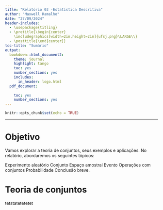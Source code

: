 ```yaml
---
title: "Relatório 03 -Estatística Descritiva"
author: "Maxwell Ramalho"
date: "27/09/2024"
header-includes:
  - \usepackage{titling}
  - \pretitle{\begin{center}
    \includegraphics[width=2in,height=2in]{ufsj.png}\LARGE\\}
  - \posttitle{\end{center}}
toc-title: "Sumário"
output:
  bookdown::html_document2: 
    theme: journal
    highlight: tango
    toc: yes
    number_sections: yes
    includes:
      in_header: logo.html
  pdf_document:
    
    toc: yes
    number_sections: yes
---
```


```r
knitr::opts_chunk$set(echo = TRUE)
```
--- 

# Objetivo

Vamos explorar a teoria de conjuntos, seus exemplos e aplicações. No relatório, abordaremos os seguintes tópicos:

Experimento aleatório
Conjunto
Espaço amostral
Evento
Operações com conjuntos
Probabilidade
Conclusão breve.

# Teoria de conjuntos

tetstatetetetet


